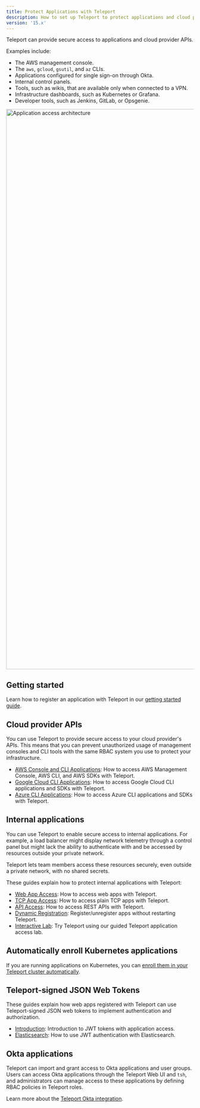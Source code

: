 ```yaml
---
title: Protect Applications with Teleport
description: How to set up Teleport to protect applications and cloud provider APIs
version: '15.x'
---
```


Teleport can provide secure access to applications and cloud provider APIs.

Examples include:

- The AWS management console.
- The `aws`, `gcloud`, `gsutil`, and `az` CLIs.
- Applications configured for single sign-on through Okta.
- Internal control panels.
- Tools, such as wikis, that are available only when connected to a VPN.
- Infrastructure dashboards, such as Kubernetes or Grafana.
- Developer tools, such as Jenkins, GitLab, or Opsgenie.

<img src="/assets/architecture-033074dd7e.png" alt="Application access architecture" width="2863" height="1504" />

## Getting started

Learn how to register an application with Teleport in our [getting started
guide](/docs/application-access/getting-started).

## Cloud provider APIs

You can use Teleport to provide secure access to your cloud provider's APIs.
This means that you can prevent unauthorized usage of management consoles and
CLI tools with the same RBAC system you use to protect your infrastructure.

- [AWS Console and CLI Applications](/docs/application-access/cloud-apis/aws-console): How to access
  AWS Management Console, AWS CLI, and AWS SDKs with Teleport.
- [Google Cloud CLI Applications](/docs/application-access/cloud-apis/google-cloud): How to access
  Google Cloud CLI applications and SDKs with Teleport.
- [Azure CLI Applications](/docs/application-access/cloud-apis/azure): How to access Azure CLI
  applications and SDKs with Teleport.

## Internal applications

You can use Teleport to enable secure access to internal applications. For
example, a load balancer might display network telemetry through a control panel
but might lack the ability to authenticate with and be accessed by resources
outside your private network.

Teleport lets team members access these resources securely, even outside a
private network, with no shared secrets.

These guides explain how to protect internal applications with Teleport:

- [Web App Access](/docs/application-access/guides/connecting-apps): How to access web apps with Teleport.
- [TCP App Access](/docs/application-access/guides/tcp): How to access plain TCP apps with Teleport.
- [API Access](/docs/application-access/guides/api-access): How to access REST APIs with Teleport.
- [Dynamic Registration](/docs/application-access/guides/dynamic-registration): Register/unregister apps without restarting Teleport.
- [Interactive Lab](https://goteleport.com/labs/): Try Teleport using our guided Teleport application access lab.

## Automatically enroll Kubernetes applications

If you are running applications on Kubernetes, you can [enroll them in your
Teleport cluster automatically](/docs/application-access/enroll-kubernetes-applications).

## Teleport-signed JSON Web Tokens

These guides explain how web apps registered with Teleport can use
Teleport-signed JSON web tokens to implement authentication and authorization.

- [Introduction](/docs/application-access/jwt/introduction): Introduction to JWT tokens with application access.
- [Elasticsearch](/docs/application-access/jwt/elasticsearch): How to use JWT authentication with Elasticsearch.

## Okta applications

Teleport can import and grant access to Okta applications and user groups. Users
can access Okta applications through the Teleport Web UI and `tsh`, and
administrators can manage access to these applications by defining RBAC policies
in Teleport roles.

Learn more about the [Teleport Okta integration](/docs/application-access/okta).

